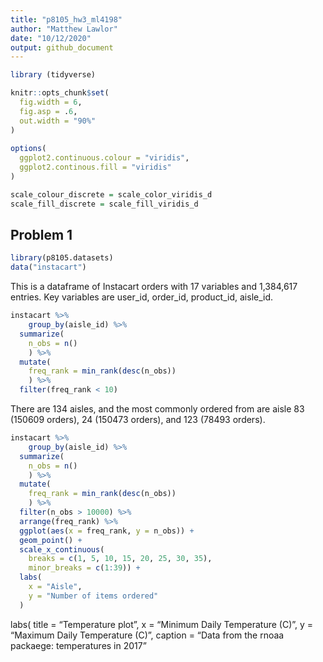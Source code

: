```yaml
---
title: "p8105_hw3_ml4198"
author: "Matthew Lawlor"
date: "10/12/2020"
output: github_document
---
```


```r
library (tidyverse)

knitr::opts_chunk$set(
  fig.width = 6,
  fig.asp = .6,
  out.width = "90%"
)
  
options(
  ggplot2.continuous.colour = "viridis",
  ggplot2.continous.fill = "viridis"
)

scale_colour_discrete = scale_color_viridis_d
scale_fill_discrete = scale_fill_viridis_d
```

## Problem 1

```r
library(p8105.datasets)
data("instacart")
```

This is a dataframe of Instacart orders with 17 variables and 1,384,617 entries. Key variables are user_id, order_id, product_id, aisle_id.

```r
instacart %>% 
    group_by(aisle_id) %>% 
  summarize(
    n_obs = n()
    ) %>% 
  mutate(
    freq_rank = min_rank(desc(n_obs))
    ) %>% 
  filter(freq_rank < 10)
```

There are 134 aisles, and the most commonly ordered from are aisle 83 (150609 orders), 24 (150473 orders), and 123 (78493 orders).

```r
instacart %>% 
    group_by(aisle_id) %>% 
  summarize(
    n_obs = n()
    ) %>% 
  mutate(
    freq_rank = min_rank(desc(n_obs))
    ) %>% 
  filter(n_obs > 10000) %>% 
  arrange(freq_rank) %>% 
  ggplot(aes(x = freq_rank, y = n_obs)) +
  geom_point() + 
  scale_x_continuous(
    breaks = c(1, 5, 10, 15, 20, 25, 30, 35),
    minor_breaks = c(1:39)) +
  labs(
    x = "Aisle",
    y = "Number of items ordered"
  )
```

labs(
    title = "Temperature plot",
    x = "Minimum Daily Temperature (C)",
    y = "Maximum Daily Temperature (C)",
    caption = "Data from the rnoaa packaege: temperatures in 2017"
